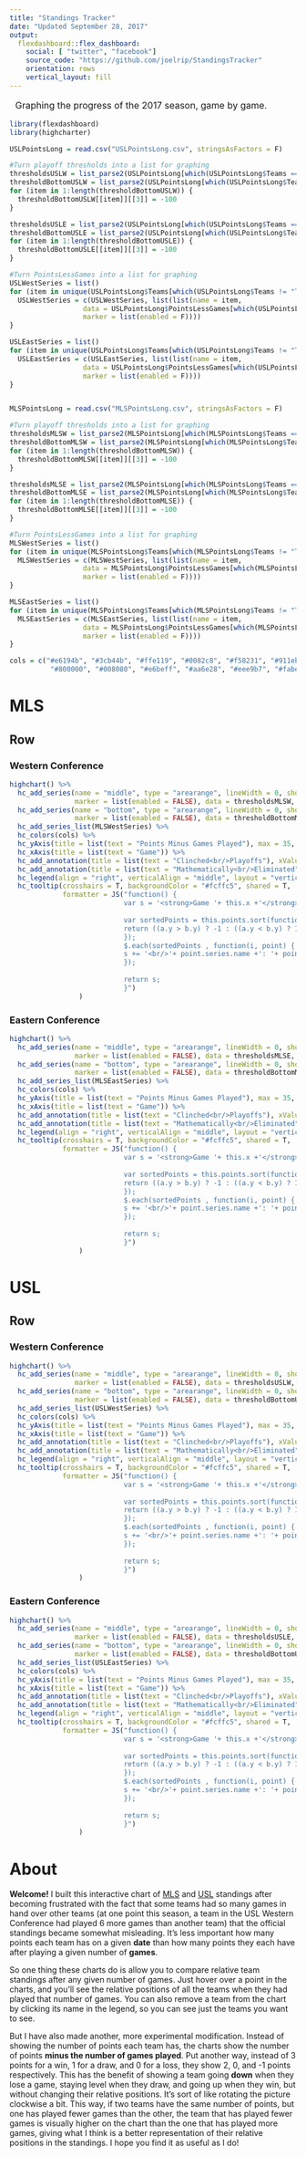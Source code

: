 ```yaml
---
title: "Standings Tracker"
date: "Updated September 28, 2017"
output: 
  flexdashboard::flex_dashboard:
    social: [ "twitter", "facebook"]
    source_code: "https://github.com/joelrip/StandingsTracker"
    orientation: rows
    vertical_layout: fill
---
```


<style type="text/css">

.intro {  /* intro  */
   font-size: 16px;
   padding-left:10px;

</style>

<p class="intro">Graphing the progress of the 2017 season, game by game.</p>

```r
library(flexdashboard)
library(highcharter)

USLPointsLong = read.csv("USLPointsLong.csv", stringsAsFactors = F)

#Turn playoff thresholds into a list for graphing
thresholdsUSLW = list_parse2(USLPointsLong[which(USLPointsLong$Teams == "Thresholds" & USLPointsLong$Conference == "West"), c(2,10,11)])
thresholdBottomUSLW = list_parse2(USLPointsLong[which(USLPointsLong$Teams == "Thresholds" & USLPointsLong$Conference == "West"), c(2,10)])
for (item in 1:length(thresholdBottomUSLW)) {
  thresholdBottomUSLW[[item]][[3]] = -100
}

thresholdsUSLE = list_parse2(USLPointsLong[which(USLPointsLong$Teams == "Thresholds" & USLPointsLong$Conference == "East"), c(2,10,11)])
thresholdBottomUSLE = list_parse2(USLPointsLong[which(USLPointsLong$Teams == "Thresholds" & USLPointsLong$Conference == "East"), c(2,10)])
for (item in 1:length(thresholdBottomUSLE)) {
  thresholdBottomUSLE[[item]][[3]] = -100
}

#Turn PointsLessGames into a list for graphing
USLWestSeries = list()
for (item in unique(USLPointsLong$Teams[which(USLPointsLong$Teams != "Thresholds" & USLPointsLong$Conference == "West")])) {
  USLWestSeries = c(USLWestSeries, list(list(name = item,
                  data = USLPointsLong$PointsLessGames[which(USLPointsLong$Teams == item)],
                  marker = list(enabled = F))))
}

USLEastSeries = list()
for (item in unique(USLPointsLong$Teams[which(USLPointsLong$Teams != "Thresholds" & USLPointsLong$Conference == "East")])) {
  USLEastSeries = c(USLEastSeries, list(list(name = item,
                  data = USLPointsLong$PointsLessGames[which(USLPointsLong$Teams == item)],
                  marker = list(enabled = F))))
}


MLSPointsLong = read.csv("MLSPointsLong.csv", stringsAsFactors = F)

#Turn playoff thresholds into a list for graphing
thresholdsMLSW = list_parse2(MLSPointsLong[which(MLSPointsLong$Teams == "Thresholds" & MLSPointsLong$Conference == "West"), c(2,10,11)])
thresholdBottomMLSW = list_parse2(MLSPointsLong[which(MLSPointsLong$Teams == "Thresholds" & MLSPointsLong$Conference == "West"), c(2,10)])
for (item in 1:length(thresholdBottomMLSW)) {
  thresholdBottomMLSW[[item]][[3]] = -100
}

thresholdsMLSE = list_parse2(MLSPointsLong[which(MLSPointsLong$Teams == "Thresholds" & MLSPointsLong$Conference == "East"), c(2,10,11)])
thresholdBottomMLSE = list_parse2(MLSPointsLong[which(MLSPointsLong$Teams == "Thresholds" & MLSPointsLong$Conference == "East"), c(2,10)])
for (item in 1:length(thresholdBottomMLSE)) {
  thresholdBottomMLSE[[item]][[3]] = -100
}

#Turn PointsLessGames into a list for graphing
MLSWestSeries = list()
for (item in unique(MLSPointsLong$Teams[which(MLSPointsLong$Teams != "Thresholds" & MLSPointsLong$Conference == "West")])) {
  MLSWestSeries = c(MLSWestSeries, list(list(name = item,
                  data = MLSPointsLong$PointsLessGames[which(MLSPointsLong$Teams == item)],
                  marker = list(enabled = F))))
}

MLSEastSeries = list()
for (item in unique(MLSPointsLong$Teams[which(MLSPointsLong$Teams != "Thresholds" & MLSPointsLong$Conference == "East")])) {
  MLSEastSeries = c(MLSEastSeries, list(list(name = item,
                  data = MLSPointsLong$PointsLessGames[which(MLSPointsLong$Teams == item)],
                  marker = list(enabled = F))))
}

cols = c("#e6194b", "#3cb44b", "#ffe119", "#0082c8", "#f58231", "#911eb4", "#46f0f0", "#f032e6", "#d2f53c",
          "#800000", "#008080", "#e6beff", "#aa6e28", "#eee9b7", "#fabebe") 
```

MLS
===================================== 

Row
-----------------------------------------------------------------------

### <strong>Western Conference</strong>

```r
highchart() %>%
  hc_add_series(name = "middle", type = "arearange", lineWidth = 0, showInLegend = F, color = "#f2f2f2",
                marker = list(enabled = FALSE), data = thresholdsMLSW, enableMouseTracking = F) %>%
  hc_add_series(name = "bottom", type = "arearange", lineWidth = 0, showInLegend = F, color = "#bbbbbb",
                marker = list(enabled = FALSE), data = thresholdBottomMLSW, enableMouseTracking = F) %>%
  hc_add_series_list(MLSWestSeries) %>%
  hc_colors(cols) %>%
  hc_yAxis(title = list(text = "Points Minus Games Played"), max = 35, min = -15, endOnTick = F) %>%
  hc_xAxis(title = list(text = "Game")) %>%
  hc_add_annotation(title = list(text = "Clinched<br/>Playoffs"), xValue = 34, yValue = 30) %>%
  hc_add_annotation(title = list(text = "Mathematically<br/>Eliminated"), xValue = 34, yValue = -10) %>%
  hc_legend(align = "right", verticalAlign = "middle", layout = "vertical") %>%
  hc_tooltip(crosshairs = T, backgroundColor = "#fcffc5", shared = T,
             formatter = JS("function() {
                            var s = '<strong>Game '+ this.x +'</strong>';
                            
                            var sortedPoints = this.points.sort(function(a, b){
                            return ((a.y > b.y) ? -1 : ((a.y < b.y) ? 1 : 0));
                            });
                            $.each(sortedPoints , function(i, point) {
                            s += '<br/>'+ point.series.name +': '+ point.y;
                            });
                            
                            return s;
                            }")
                 )
```

### <strong>Eastern Conference</strong>

```r
highchart() %>%
  hc_add_series(name = "middle", type = "arearange", lineWidth = 0, showInLegend = F, color = "#f2f2f2",
                marker = list(enabled = FALSE), data = thresholdsMLSE, enableMouseTracking = F) %>%
  hc_add_series(name = "bottom", type = "arearange", lineWidth = 0, showInLegend = F, color = "#bbbbbb",
                marker = list(enabled = FALSE), data = thresholdBottomMLSE, enableMouseTracking = F) %>%
  hc_add_series_list(MLSEastSeries) %>%
  hc_colors(cols) %>%
  hc_yAxis(title = list(text = "Points Minus Games Played"), max = 35, min = -15, endOnTick = F) %>%
  hc_xAxis(title = list(text = "Game")) %>%
  hc_add_annotation(title = list(text = "Clinched<br/>Playoffs"), xValue = 34, yValue = 30) %>%
  hc_add_annotation(title = list(text = "Mathematically<br/>Eliminated"), xValue = 34, yValue = -10) %>%
  hc_legend(align = "right", verticalAlign = "middle", layout = "vertical") %>%
  hc_tooltip(crosshairs = T, backgroundColor = "#fcffc5", shared = T,
             formatter = JS("function() {
                            var s = '<strong>Game '+ this.x +'</strong>';
                            
                            var sortedPoints = this.points.sort(function(a, b){
                            return ((a.y > b.y) ? -1 : ((a.y < b.y) ? 1 : 0));
                            });
                            $.each(sortedPoints , function(i, point) {
                            s += '<br/>'+ point.series.name +': '+ point.y;
                            });
                            
                            return s;
                            }")
                 )
```

USL
===================================== 

Row
-----------------------------------------------------------------------

### <strong>Western Conference</strong>

```r
highchart() %>%
  hc_add_series(name = "middle", type = "arearange", lineWidth = 0, showInLegend = F, color = "#f2f2f2",
                marker = list(enabled = FALSE), data = thresholdsUSLW, enableMouseTracking = F) %>%
  hc_add_series(name = "bottom", type = "arearange", lineWidth = 0, showInLegend = F, color = "#bbbbbb",
                marker = list(enabled = FALSE), data = thresholdBottomUSLW, enableMouseTracking = F) %>%
  hc_add_series_list(USLWestSeries) %>%
  hc_colors(cols) %>%
  hc_yAxis(title = list(text = "Points Minus Games Played"), max = 35, min = -15, endOnTick = F) %>%
  hc_xAxis(title = list(text = "Game")) %>%
  hc_add_annotation(title = list(text = "Clinched<br/>Playoffs"), xValue = 32, yValue = 30) %>%
  hc_add_annotation(title = list(text = "Mathematically<br/>Eliminated"), xValue = 32, yValue = -10) %>%
  hc_legend(align = "right", verticalAlign = "middle", layout = "vertical") %>%
  hc_tooltip(crosshairs = T, backgroundColor = "#fcffc5", shared = T,
             formatter = JS("function() {
                            var s = '<strong>Game '+ this.x +'</strong>';
                            
                            var sortedPoints = this.points.sort(function(a, b){
                            return ((a.y > b.y) ? -1 : ((a.y < b.y) ? 1 : 0));
                            });
                            $.each(sortedPoints , function(i, point) {
                            s += '<br/>'+ point.series.name +': '+ point.y;
                            });
                            
                            return s;
                            }")
                 )
```

### <strong>Eastern Conference</strong>

```r
highchart() %>%
  hc_add_series(name = "middle", type = "arearange", lineWidth = 0, showInLegend = F, color = "#f2f2f2",
                marker = list(enabled = FALSE), data = thresholdsUSLE, enableMouseTracking = F) %>%
  hc_add_series(name = "bottom", type = "arearange", lineWidth = 0, showInLegend = F, color = "#bbbbbb",
                marker = list(enabled = FALSE), data = thresholdBottomUSLE, enableMouseTracking = F) %>%
  hc_add_series_list(USLEastSeries) %>%
  hc_colors(cols) %>%
  hc_yAxis(title = list(text = "Points Minus Games Played"), max = 35, min = -15, endOnTick = F) %>%
  hc_xAxis(title = list(text = "Game")) %>%
  hc_add_annotation(title = list(text = "Clinched<br/>Playoffs"), xValue = 32, yValue = 30) %>%
  hc_add_annotation(title = list(text = "Mathematically<br/>Eliminated"), xValue = 32, yValue = -10) %>%
  hc_legend(align = "right", verticalAlign = "middle", layout = "vertical") %>%
  hc_tooltip(crosshairs = T, backgroundColor = "#fcffc5", shared = T,
             formatter = JS("function() {
                            var s = '<strong>Game '+ this.x +'</strong>';
                            
                            var sortedPoints = this.points.sort(function(a, b){
                            return ((a.y > b.y) ? -1 : ((a.y < b.y) ? 1 : 0));
                            });
                            $.each(sortedPoints , function(i, point) {
                            s += '<br/>'+ point.series.name +': '+ point.y;
                            });
                            
                            return s;
                            }")
                 )
```

About
===================================== 
<p><strong>Welcome!</strong> I built this interactive chart of <a href="http://www.mlssoccer.com/">MLS</a> and <a href="http://www.uslsoccer.com/">USL</a> standings after becoming frustrated with the fact that some teams had so many games in hand over other teams (at one point this season, a team in the USL Western Conference had played 6 more games than another team) that the official standings became somewhat misleading. It's less important how many points each team has on a given <strong>date</strong> than how many points they each have after playing a given number of <strong>games</strong>.

<p>So one thing these charts do is allow you to compare relative team standings after any given number of games. Just hover over a point in the charts, and you'll see the relative positions of all the teams when they had played that number of games. You can also remove a team from the chart by clicking its name in the legend, so you can see just the teams you want to see.

<p>But I have also made another, more experimental modification. Instead of showing the number of points each team has, the charts show the number of points <strong>minus the number of games played</strong>. Put another way, instead of 3 points for a win, 1 for a draw, and 0 for a loss, they show 2, 0, and -1 points respectively. This has the benefit of showing a team going <strong>down</strong> when they lose a game, staying level when they draw, and going up when they win, but without changing their relative positions. It's sort of like rotating the picture clockwise a bit. This way, if two teams have the same number of points, but one has played fewer games than the other, the team that has played fewer games is visually higher on the chart than the one that has played more games, giving what I think is a better representation of their relative positions in the standings. I hope you find it as useful as I do!
